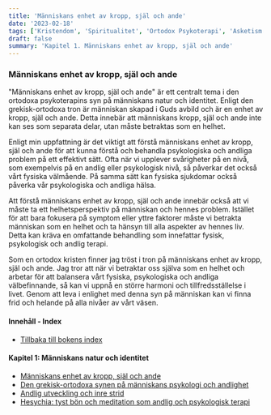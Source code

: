 ```yaml
---
title: 'Människans enhet av kropp, själ och ande'
date: '2023-02-18'
tags: ['Kristendom', 'Spiritualitet', 'Ortodox Psykoterapi', 'Asketism']
draft: false
summary: 'Kapitel 1. Människans enhet av kropp, själ och ande'
---
```


### Människans enhet av kropp, själ och ande

"Människans enhet av kropp, själ och ande" är ett centralt tema i den ortodoxa psykoterapins syn på människans natur och identitet. Enligt den grekisk-ortodoxa tron är människan skapad i Guds avbild och är en enhet av kropp, själ och ande. Detta innebär att människans kropp, själ och ande inte kan ses som separata delar, utan måste betraktas som en helhet.

Enligt min uppfattning är det viktigt att förstå människans enhet av kropp, själ och ande för att kunna förstå och behandla psykologiska och andliga problem på ett effektivt sätt. Ofta när vi upplever svårigheter på en nivå, som exempelvis på en andlig eller psykologisk nivå, så påverkar det också vårt fysiska välmående. På samma sätt kan fysiska sjukdomar också påverka vår psykologiska och andliga hälsa.

Att förstå människans enhet av kropp, själ och ande innebär också att vi måste ta ett helhetsperspektiv på människan och hennes problem. Istället för att bara fokusera på symptom eller yttre faktorer måste vi betrakta människan som en helhet och ta hänsyn till alla aspekter av hennes liv. Detta kan kräva en omfattande behandling som innefattar fysisk, psykologisk och andlig terapi.

Som en ortodox kristen finner jag tröst i tron på människans enhet av kropp, själ och ande. Jag tror att när vi betraktar oss själva som en helhet och arbetar för att balansera vårt fysiska, psykologiska och andliga välbefinnande, så kan vi uppnå en större harmoni och tillfredsställelse i livet. Genom att leva i enlighet med denna syn på människan kan vi finna frid och helande på alla nivåer av vårt väsen.

#### Innehåll - Index

- [Tillbaka till bokens index](/blog/ortodox-psykoterapi/ortodox-psykoterapi-innehall)

#### Kapitel 1: Människans natur och identitet

- [Människans enhet av kropp, själ och ande](/blog/ortodox-psykoterapi/enhet-kropp-sjal-ande)
- [Den grekisk-ortodoxa synen på människans psykologi och andlighet](/blog/ortodox-psykoterapi/grekisk-ortodox-syn-manniskans-psykologi-andlighet)
- [Andlig utveckling och inre strid](/blog/ortodox-psykoterapi/andlig-utveckling-och-inre-strid)
- [Hesychia: tyst bön och meditation som andlig och psykologisk terapi](/blog/ortodox-psykoterapi/hesychia-tyst-bon-och-meditation-som-andlig-och-psykologisk-terapi)
